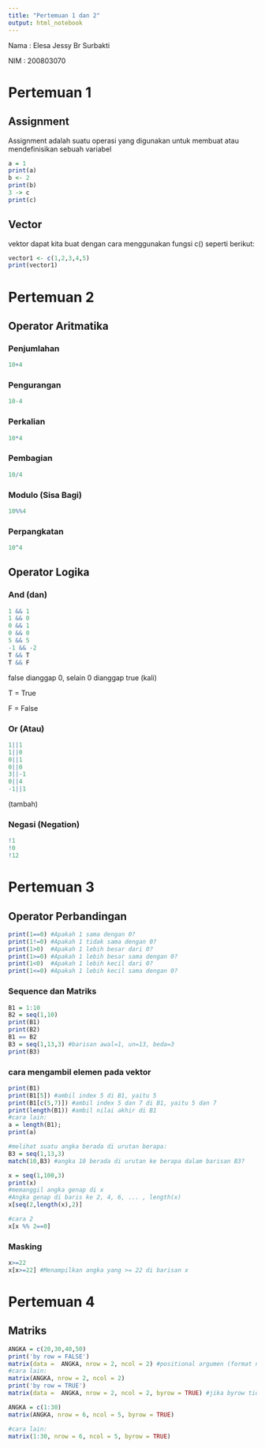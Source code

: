 ---
title: "Pertemuan 1 dan 2"
output: html_notebook
---

Nama : Elesa Jessy Br Surbakti

NIM : 200803070

# Pertemuan 1

## Assignment

Assignment adalah suatu operasi yang digunakan untuk membuat atau mendefinisikan sebuah variabel

```{r}
a = 1
print(a)
b <- 2
print(b)
3 -> c
print(c)
```

## Vector

vektor dapat kita buat dengan cara menggunakan fungsi c() seperti berikut:

```{r}
vector1 <- c(1,2,3,4,5)
print(vector1)
```

# Pertemuan 2

## Operator Aritmatika

### Penjumlahan

```{r}
10+4
```

### Pengurangan

```{r}
10-4
```

### Perkalian

```{r}
10*4
```

### Pembagian

```{r}
10/4
```

### Modulo (Sisa Bagi)

```{r}
10%%4
```

### Perpangkatan

```{r}
10^4
```

## Operator Logika

### And (dan)

```{r}
1 && 1
1 && 0
0 && 1
0 && 0
5 && 5
-1 && -2
T && T
T && F
```

false dianggap 0, selain 0 dianggap true (kali)

T = True

F = False

### Or (Atau)

```{r}
1||1
1||0
0||1
0||0
3||-1
0||4
-1||1
```

(tambah)

### Negasi (Negation)

```{r}
!1
!0
!12
```

# Pertemuan 3

## Operator Perbandingan

```{r}
print(1==0) #Apakah 1 sama dengan 0?
print(1!=0) #Apakah 1 tidak sama dengan 0?
print(1>0)  #Apakah 1 lebih besar dari 0?
print(1>=0) #Apakah 1 lebih besar sama dengan 0?
print(1<0)  #Apakah 1 lebih kecil dari 0?
print(1<=0) #Apakah 1 lebih kecil sama dengan 0?
```

### Sequence dan Matriks

```{r}
B1 = 1:10
B2 = seq(1,10)
print(B1)
print(B2)
B1 == B2
B3 = seq(1,13,3) #barisan awal=1, un=13, beda=3
print(B3)
```

### cara mengambil elemen pada vektor

```{r}
print(B1)
print(B1[5]) #ambil index 5 di B1, yaitu 5
print(B1[c(5,7)]) #ambil index 5 dan 7 di B1, yaitu 5 dan 7
print(length(B1)) #ambil nilai akhir di B1
#cara lain:
a = length(B1);
print(a)
```

```{r}
#melihat suatu angka berada di urutan berapa:
B3 = seq(1,13,3)
match(10,B3) #angka 10 berada di urutan ke berapa dalam barisan B3?

x = seq(1,100,3)
print(x)
#memanggil angka genap di x
#Angka genap di baris ke 2, 4, 6, ... , length(x)
x[seq(2,length(x),2)]

#cara 2
x[x %% 2==0]
```

### Masking

```{r}
x>=22
x[x>=22] #Menampilkan angka yang >= 22 di barisan x
```

# Pertemuan 4

## Matriks

```{r}
ANGKA = c(20,30,40,50)
print('by row = FALSE')
matrix(data =  ANGKA, nrow = 2, ncol = 2) #positional argumen (format nya bisa di acak, urutan ga harus seperti disamping)
#cara lain:
matrix(ANGKA, nrow = 2, ncol = 2)
print('by row = TRUE')
matrix(data =  ANGKA, nrow = 2, ncol = 2, byrow = TRUE) #jika byrow tidak dibuat, dianggap FALSE
```

```{r}
ANGKA = c(1:30)
matrix(ANGKA, nrow = 6, ncol = 5, byrow = TRUE)

#cara lain:
matrix(1:30, nrow = 6, ncol = 5, byrow = TRUE)
```
